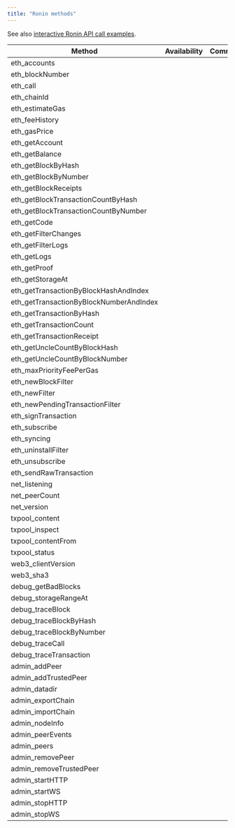 ```yaml
---
title: "Ronin methods"
---
```


See also [interactive Ronin API call examples](/api-reference/getting-started-ronin).

| Method                                   | Availability | Comment |
| ---------------------------------------- | ------------ | ------- |
| eth\_accounts                            | <Icon icon="square-check"  iconType="solid" />            |         |
| eth\_blockNumber                         | <Icon icon="square-check"  iconType="solid" />            |         |
| eth\_call                                | <Icon icon="square-check"  iconType="solid" />            |         |
| eth\_chainId                             | <Icon icon="square-check"  iconType="solid" />            |         |
| eth\_estimateGas                         | <Icon icon="square-check"  iconType="solid" />            |         |
| eth\_feeHistory                          | <Icon icon="square-check"  iconType="solid" />            |         |
| eth\_gasPrice                            | <Icon icon="square-check"  iconType="solid" />            |         |
| eth\_getAccount                          | <Icon icon="square-check"  iconType="solid" />            |         |
| eth\_getBalance                          | <Icon icon="square-check"  iconType="solid" />            |         |
| eth\_getBlockByHash                      | <Icon icon="square-check"  iconType="solid" />            |         |
| eth\_getBlockByNumber                    | <Icon icon="square-check"  iconType="solid" />            |         |
| eth\_getBlockReceipts                    | <Icon icon="square-check"  iconType="solid" />            |         |
| eth\_getBlockTransactionCountByHash      | <Icon icon="square-check"  iconType="solid" />            |         |
| eth\_getBlockTransactionCountByNumber    | <Icon icon="square-check"  iconType="solid" />            |         |
| eth\_getCode                             | <Icon icon="square-check"  iconType="solid" />            |         |
| eth\_getFilterChanges                    | <Icon icon="square-check"  iconType="solid" />            |         |
| eth\_getFilterLogs                       | <Icon icon="square-check"  iconType="solid" />            |         |
| eth\_getLogs                             | <Icon icon="square-check"  iconType="solid" />            |         |
| eth\_getProof                            | <Icon icon="square-check"  iconType="solid" />            |         |
| eth\_getStorageAt                        | <Icon icon="square-check"  iconType="solid" />            |         |
| eth\_getTransactionByBlockHashAndIndex   | <Icon icon="square-check"  iconType="solid" />            |         |
| eth\_getTransactionByBlockNumberAndIndex | <Icon icon="square-check"  iconType="solid" />            |         |
| eth\_getTransactionByHash                | <Icon icon="square-check"  iconType="solid" />            |         |
| eth\_getTransactionCount                 | <Icon icon="square-check"  iconType="solid" />            |         |
| eth\_getTransactionReceipt               | <Icon icon="square-check"  iconType="solid" />            |         |
| eth\_getUncleCountByBlockHash            | <Icon icon="square-check"  iconType="solid" />            |         |
| eth\_getUncleCountByBlockNumber          | <Icon icon="square-check"  iconType="solid" />            |         |
| eth\_maxPriorityFeePerGas                | <Icon icon="square-check"  iconType="solid" />            |         |
| eth\_newBlockFilter                      | <Icon icon="square-check"  iconType="solid" />            |         |
| eth\_newFilter                           | <Icon icon="square-check"  iconType="solid" />            |         |
| eth\_newPendingTransactionFilter         | <Icon icon="square-check"  iconType="solid" />            |         |
| eth\_signTransaction                     | <Icon icon="square-check"  iconType="solid" />            |         |
| eth\_subscribe                           | <Icon icon="square-check"  iconType="solid" />            |         |
| eth\_syncing                             | <Icon icon="square-check"  iconType="solid" />            |         |
| eth\_uninstallFilter                     | <Icon icon="square-check"  iconType="solid" />            |         |
| eth\_unsubscribe                         | <Icon icon="square-check"  iconType="solid" />            |         |
| eth\_sendRawTransaction                  | <Icon icon="square-check"  iconType="solid" />            |         |
| net\_listening                           | <Icon icon="square-check"  iconType="solid" />            |         |
| net\_peerCount                           | <Icon icon="square-check"  iconType="solid" />            |         |
| net\_version                             | <Icon icon="square-check"  iconType="solid" />            |         |
| txpool\_content                          | <Icon icon="xmark"  iconType="solid" />            |         |
| txpool\_inspect                          | <Icon icon="xmark"  iconType="solid" />            |         |
| txpool\_contentFrom                      | <Icon icon="xmark"  iconType="solid" />            |         |
| txpool\_status                           | <Icon icon="xmark"  iconType="solid" />            |         |
| web3\_clientVersion                      | <Icon icon="square-check"  iconType="solid" />            |         |
| web3\_sha3                               | <Icon icon="square-check"  iconType="solid" />            |         |
| debug\_getBadBlocks                      | <Icon icon="square-check"  iconType="solid" />            |         |
| debug\_storageRangeAt                    | <Icon icon="square-check"  iconType="solid" />            |         |
| debug\_traceBlock                        | <Icon icon="square-check"  iconType="solid" />            |         |
| debug\_traceBlockByHash                  | <Icon icon="square-check"  iconType="solid" />            |         |
| debug\_traceBlockByNumber                | <Icon icon="square-check"  iconType="solid" />            |         |
| debug\_traceCall                         | <Icon icon="square-check"  iconType="solid" />            |         |
| debug\_traceTransaction                  | <Icon icon="square-check"  iconType="solid" />            |         |
| admin\_addPeer                           | <Icon icon="xmark"  iconType="solid" />            |         |
| admin\_addTrustedPeer                    | <Icon icon="xmark"  iconType="solid" />            |         |
| admin\_datadir                           | <Icon icon="xmark"  iconType="solid" />            |         |
| admin\_exportChain                       | <Icon icon="xmark"  iconType="solid" />            |         |
| admin\_importChain                       | <Icon icon="xmark"  iconType="solid" />            |         |
| admin\_nodeInfo                          | <Icon icon="xmark"  iconType="solid" />            |         |
| admin\_peerEvents                        | <Icon icon="xmark"  iconType="solid" />            |         |
| admin\_peers                             | <Icon icon="xmark"  iconType="solid" />            |         |
| admin\_removePeer                        | <Icon icon="xmark"  iconType="solid" />            |         |
| admin\_removeTrustedPeer                 | <Icon icon="xmark"  iconType="solid" />            |         |
| admin\_startHTTP                         | <Icon icon="xmark"  iconType="solid" />            |         |
| admin\_startWS                           | <Icon icon="xmark"  iconType="solid" />            |         |
| admin\_stopHTTP                          | <Icon icon="xmark"  iconType="solid" />            |         |
| admin\_stopWS                            | <Icon icon="xmark"  iconType="solid" />            |         |
